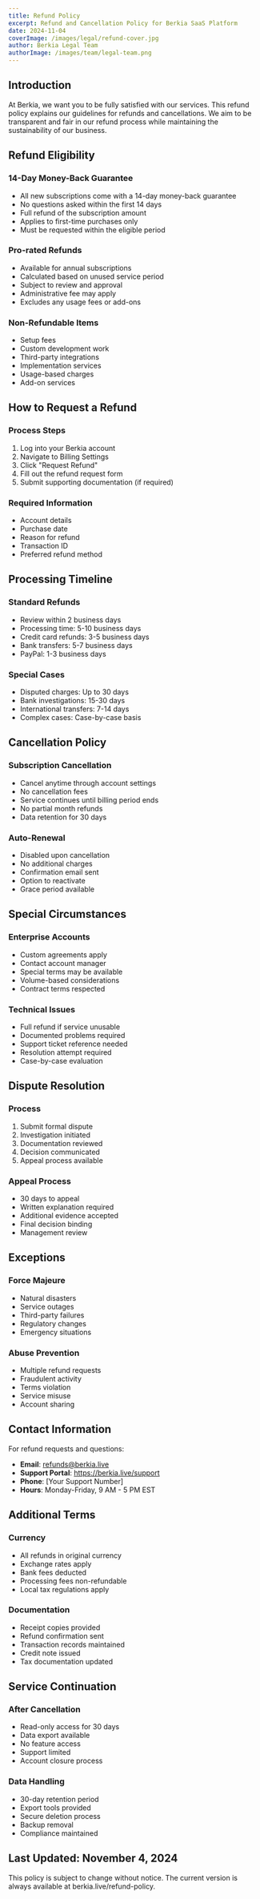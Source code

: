 ```yaml
---
title: Refund Policy
excerpt: Refund and Cancellation Policy for Berkia SaaS Platform
date: 2024-11-04
coverImage: /images/legal/refund-cover.jpg
author: Berkia Legal Team
authorImage: /images/team/legal-team.png
---
```


## Introduction

At Berkia, we want you to be fully satisfied with our services. This refund policy explains our guidelines for refunds and cancellations. We aim to be transparent and fair in our refund process while maintaining the sustainability of our business.

## Refund Eligibility

### 14-Day Money-Back Guarantee

- All new subscriptions come with a 14-day money-back guarantee
- No questions asked within the first 14 days
- Full refund of the subscription amount
- Applies to first-time purchases only
- Must be requested within the eligible period

### Pro-rated Refunds

- Available for annual subscriptions
- Calculated based on unused service period
- Subject to review and approval
- Administrative fee may apply
- Excludes any usage fees or add-ons

### Non-Refundable Items

- Setup fees
- Custom development work
- Third-party integrations
- Implementation services
- Usage-based charges
- Add-on services

## How to Request a Refund

### Process Steps

1. Log into your Berkia account
2. Navigate to Billing Settings
3. Click "Request Refund"
4. Fill out the refund request form
5. Submit supporting documentation (if required)

### Required Information

- Account details
- Purchase date
- Reason for refund
- Transaction ID
- Preferred refund method

## Processing Timeline

### Standard Refunds

- Review within 2 business days
- Processing time: 5-10 business days
- Credit card refunds: 3-5 business days
- Bank transfers: 5-7 business days
- PayPal: 1-3 business days

### Special Cases

- Disputed charges: Up to 30 days
- Bank investigations: 15-30 days
- International transfers: 7-14 days
- Complex cases: Case-by-case basis

## Cancellation Policy

### Subscription Cancellation

- Cancel anytime through account settings
- No cancellation fees
- Service continues until billing period ends
- No partial month refunds
- Data retention for 30 days

### Auto-Renewal

- Disabled upon cancellation
- No additional charges
- Confirmation email sent
- Option to reactivate
- Grace period available

## Special Circumstances

### Enterprise Accounts

- Custom agreements apply
- Contact account manager
- Special terms may be available
- Volume-based considerations
- Contract terms respected

### Technical Issues

- Full refund if service unusable
- Documented problems required
- Support ticket reference needed
- Resolution attempt required
- Case-by-case evaluation

## Dispute Resolution

### Process

1. Submit formal dispute
2. Investigation initiated
3. Documentation reviewed
4. Decision communicated
5. Appeal process available

### Appeal Process

- 30 days to appeal
- Written explanation required
- Additional evidence accepted
- Final decision binding
- Management review

## Exceptions

### Force Majeure

- Natural disasters
- Service outages
- Third-party failures
- Regulatory changes
- Emergency situations

### Abuse Prevention

- Multiple refund requests
- Fraudulent activity
- Terms violation
- Service misuse
- Account sharing

## Contact Information

For refund requests and questions:

- **Email**: refunds@berkia.live
- **Support Portal**: https://berkia.live/support
- **Phone**: [Your Support Number]
- **Hours**: Monday-Friday, 9 AM - 5 PM EST

## Additional Terms

### Currency

- All refunds in original currency
- Exchange rates apply
- Bank fees deducted
- Processing fees non-refundable
- Local tax regulations apply

### Documentation

- Receipt copies provided
- Refund confirmation sent
- Transaction records maintained
- Credit note issued
- Tax documentation updated

## Service Continuation

### After Cancellation

- Read-only access for 30 days
- Data export available
- No feature access
- Support limited
- Account closure process

### Data Handling

- 30-day retention period
- Export tools provided
- Secure deletion process
- Backup removal
- Compliance maintained

## Last Updated: November 4, 2024

This policy is subject to change without notice. The current version is always available at berkia.live/refund-policy.
